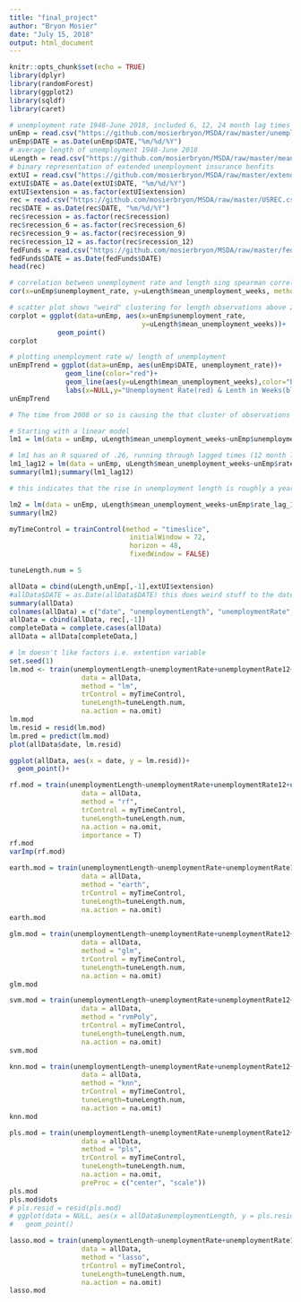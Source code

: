 ---
title: "final_project"
author: "Bryon Mosier"
date: "July 15, 2018"
output: html_document
---

```{r setup, include=FALSE}
knitr::opts_chunk$set(echo = TRUE)
library(dplyr)
library(randomForest)
library(ggplot2)
library(sqldf)
library(caret)
```

```{r}
# unemployment rate 1948-June 2018, included 6, 12, 24 month lag times
unEmp = read.csv("https://github.com/mosierbryon/MSDA/raw/master/unemployment_lagged.csv")
unEmp$DATE = as.Date(unEmp$DATE,"%m/%d/%Y")
# average length of unemployment 1948-June 2018
uLength = read.csv("https://github.com/mosierbryon/MSDA/raw/master/mean_unemployment_length.csv")
# binary representation of extended unemployment insurance benfits 
extUI = read.csv("https://github.com/mosierbryon/MSDA/raw/master/extended_unemployment.csv")
extUI$DATE = as.Date(extUI$DATE, "%m/%d/%Y")
extUI$extension = as.factor(extUI$extension)
rec = read.csv("https://github.com/mosierbryon/MSDA/raw/master/USREC.csv")
rec$DATE = as.Date(rec$DATE, "%m/%d/%Y")
rec$recession = as.factor(rec$recession)
rec$recession_6 = as.factor(rec$recession_6)
rec$recession_9 = as.factor(rec$recession_9)
rec$recession_12 = as.factor(rec$recession_12)
fedFunds = read.csv("https://github.com/mosierbryon/MSDA/raw/master/fed_funds_rate.csv")
fedFunds$DATE = as.Date(fedFunds$DATE)
head(rec)
```

```{r}
# correlation between unemployment rate and length sing spearman correlation (3 points higher than pearson)
cor(x=unEmp$unemployment_rate, y=uLength$mean_unemployment_weeks, method="spearman")

# scatter plot shows "weird" clustering for length observations above 20 weeks
corplot = ggplot(data=unEmp, aes(x=unEmp$unemployment_rate,
                                 y=uLength$mean_unemployment_weeks))+
            geom_point()
corplot

# plotting unemployment rate w/ length of unemployment
unEmpTrend = ggplot(data=unEmp, aes(unEmp$DATE, unemployment_rate))+
              geom_line(color="red")+
              geom_line(aes(y=uLength$mean_unemployment_weeks),color="blue")+
              labs(x=NULL,y="Unemployment Rate(red) & Lenth in Weeks(blue)")
unEmpTrend

# The time from 2008 or so is causing the that cluster of observations above 20 weeks

```

```{r}
# Starting with a linear model
lm1 = lm(data = unEmp, uLength$mean_unemployment_weeks~unEmp$unemployment_rate)

# lm1 has an R squared of .26, running through lagged times (12 month lag had highest R squared)
lm1_lag12 = lm(data = unEmp, uLength$mean_unemployment_weeks~unEmp$rate_lag_12)
summary(lm1);summary(lm1_lag12)

# this indicates that the rise in unemployment length is roughly a year behind the rise in unemployment

lm2 = lm(data = unEmp, uLength$mean_unemployment_weeks~unEmp$rate_lag_12+extUI$extension)
summary(lm2)
```

```{r}
myTimeControl = trainControl(method = "timeslice",
                              initialWindow = 72,
                              horizon = 48,
                              fixedWindow = FALSE)

tuneLength.num = 5
```

```{r}
allData = cbind(uLength,unEmp[,-1],extUI$extension)
#allData$DATE = as.Date(allData$DATE) this does weird stuff to the date
summary(allData)
colnames(allData) = c("date", "unemploymentLength", "unemploymentRate", "unemploymentRate6", "unemploymentRate12", "unemploymentRate24", "extension")
allData = cbind(allData, rec[,-1])
completeData = complete.cases(allData)
allData = allData[completeData,]
```


```{r}
# lm doesn't like factors i.e. extention variable
set.seed(1)
lm.mod <- train(unemploymentLength~unemploymentRate+unemploymentRate12+unemploymentRate24+extension+recession+recession_6+recession_9+recession_12,
                  data = allData,
                  method = "lm",
                  trControl = myTimeControl,
                  tuneLength=tuneLength.num,
                  na.action = na.omit)
lm.mod
lm.resid = resid(lm.mod)
lm.pred = predict(lm.mod)
plot(allData$date, lm.resid)

ggplot(allData, aes(x = date, y = lm.resid))+
  geom_point()+
```

```{r}
rf.mod = train(unemploymentLength~unemploymentRate+unemploymentRate12+unemploymentRate24+extension+recession+recession_6+recession_9+recession_12,
                  data = allData,
                  method = "rf",
                  trControl = myTimeControl,
                  tuneLength=tuneLength.num,
                  na.action = na.omit,
                  importance = T)
rf.mod
varImp(rf.mod)
```

```{r}
earth.mod = train(unemploymentLength~unemploymentRate+unemploymentRate12+unemploymentRate24+extension+recession+recession_6+recession_9+recession_12,
                  data = allData,
                  method = "earth",
                  trControl = myTimeControl,
                  tuneLength=tuneLength.num,
                  na.action = na.omit)
earth.mod
```

```{r}
glm.mod = train(unemploymentLength~unemploymentRate+unemploymentRate12+unemploymentRate24+extension+recession+recession_6+recession_9+recession_12,
                  data = allData,
                  method = "glm",
                  trControl = myTimeControl,
                  tuneLength=tuneLength.num,
                  na.action = na.omit)
glm.mod
```

```{r}
svm.mod = train(unemploymentLength~unemploymentRate+unemploymentRate12+unemploymentRate24+extension+recession+recession_6+recession_9+recession_12,
                  data = allData,
                  method = "rvmPoly",
                  trControl = myTimeControl,
                  tuneLength=tuneLength.num,
                  na.action = na.omit)
svm.mod
```

```{r}
knn.mod = train(unemploymentLength~unemploymentRate+unemploymentRate12+unemploymentRate24+extension+recession+recession_6+recession_9+recession_12,
                  data = allData,
                  method = "knn",
                  trControl = myTimeControl,
                  tuneLength=tuneLength.num,
                  na.action = na.omit)
knn.mod
```

```{r}
pls.mod = train(unemploymentLength~unemploymentRate+unemploymentRate12+unemploymentRate24+extension+recession+recession_6+recession_9+recession_12,
                  data = allData,
                  method = "pls",
                  trControl = myTimeControl,
                  tuneLength=tuneLength.num,
                  na.action = na.omit,
                  preProc = c("center", "scale"))
pls.mod
pls.mod$dots
# pls.resid = resid(pls.mod)
# ggplot(data = NULL, aes(x = allData$unemploymentLength, y = pls.resid))+
#   geom_point()
```

```{r}
lasso.mod = train(unemploymentLength~unemploymentRate+unemploymentRate12+unemploymentRate24+extension+recession+recession_6+recession_9+recession_12,
                  data = allData,
                  method = "lasso",
                  trControl = myTimeControl,
                  tuneLength=tuneLength.num,
                  na.action = na.omit)
lasso.mod
```